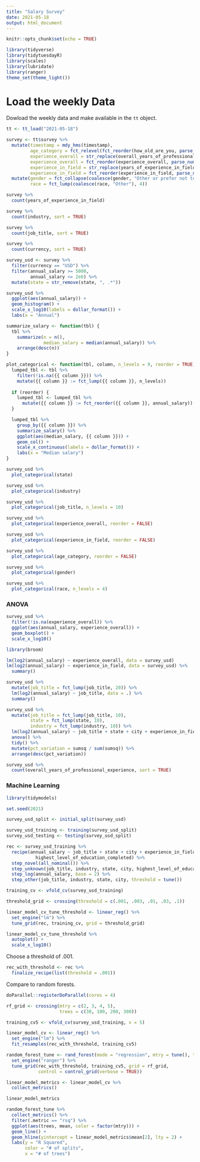 ```yaml
---
title: "Salary Survey"
date: 2021-05-18
output: html_document
---
```


```r

knitr::opts_chunk$set(echo = TRUE)

library(tidyverse)
library(tidytuesdayR)
library(scales)
library(lubridate)
library(ranger)
theme_set(theme_light())
```

# Load the weekly Data

Dowload the weekly data and make available in the `tt` object.

```r

tt <- tt_load("2021-05-18")

survey <- tt$survey %>%
  mutate(timestamp = mdy_hms(timestamp),
         age_category = fct_relevel(fct_reorder(how_old_are_you, parse_number(how_old_are_you)), "under 18"),
         experience_overall = str_replace(overall_years_of_professional_experience, " - ", "-"),
         experience_overall = fct_reorder(experience_overall, parse_number(experience_overall)),
         experience_in_field = str_replace(years_of_experience_in_field, " - ", "-"),
         experience_in_field = fct_reorder(experience_in_field, parse_number(experience_in_field))) %>%
  mutate(gender = fct_collapse(coalesce(gender, "Other or prefer not to answer"), "Other or prefer not to answer" = c("Other or prefer not to answer", "Prefer not to answer")),
         race = fct_lump(coalesce(race, "Other"), 4))

survey %>%
  count(years_of_experience_in_field)

survey %>%
  count(industry, sort = TRUE)

survey %>%
  count(job_title, sort = TRUE)

survey %>%
  count(currency, sort = TRUE)
```

```r
survey_usd <- survey %>%
  filter(currency == "USD") %>%
  filter(annual_salary >= 5000,
         annual_salary <= 2e6) %>%
  mutate(state = str_remove(state, ", .*"))
```

```r
survey_usd %>%
  ggplot(aes(annual_salary)) +
  geom_histogram() +
  scale_x_log10(labels = dollar_format()) +
  labs(x = "Annual")

summarize_salary <- function(tbl) {
  tbl %>%
    summarize(n = n(),
              median_salary = median(annual_salary)) %>%
    arrange(desc(n))
}

plot_categorical <- function(tbl, column, n_levels = 9, reorder = TRUE) {
  lumped_tbl <- tbl %>%
    filter(!is.na({{ column }})) %>%
    mutate({{ column }} := fct_lump({{ column }}, n_levels))
  
  if (reorder) {
    lumped_tbl <- lumped_tbl %>%
      mutate({{ column }} := fct_reorder({{ column }}, annual_salary))
  }

  lumped_tbl %>%
    group_by({{ column }}) %>%
    summarize_salary() %>%
    ggplot(aes(median_salary, {{ column }})) +
    geom_col() +
    scale_x_continuous(labels = dollar_format()) +
    labs(x = "Median salary")
}

survey_usd %>%
  plot_categorical(state)

survey_usd %>%
  plot_categorical(industry)

survey_usd %>%
  plot_categorical(job_title, n_levels = 10)

survey_usd %>%
  plot_categorical(experience_overall, reorder = FALSE)

survey_usd %>%
  plot_categorical(experience_in_field, reorder = FALSE)

survey_usd %>%
  plot_categorical(age_category, reorder = FALSE)

survey_usd %>%
  plot_categorical(gender)

survey_usd %>%
  plot_categorical(race, n_levels = 4)
```



### ANOVA

```r
survey_usd %>%
  filter(!is.na(experience_overall)) %>%
  ggplot(aes(annual_salary, experience_overall)) +
  geom_boxplot() +
  scale_x_log10()

library(broom)

lm(log2(annual_salary) ~ experience_overall, data = survey_usd)
lm(log2(annual_salary) ~ experience_in_field, data = survey_usd) %>%
  summary()

survey_usd %>%
  mutate(job_title = fct_lump(job_title, 20)) %>%
  lm(log2(annual_salary) ~ job_title, data = .) %>%
  summary()

survey_usd %>%
  mutate(job_title = fct_lump(job_title, 10),
         state = fct_lump(state, 10),
         industry = fct_lump(industry, 10)) %>%
  lm(log2(annual_salary) ~ job_title + state + city + experience_in_field + gender + race + industry, data = .) %>%
  anova() %>%
  tidy() %>%
  mutate(pct_variation = sumsq / sum(sumsq)) %>%
  arrange(desc(pct_variation))
```


```r
survey_usd %>%
  count(overall_years_of_professional_experience, sort = TRUE)
```

### Machine Learning

```r
library(tidymodels)

set.seed(2021)

survey_usd_split <- initial_split(survey_usd)

survey_usd_training <- training(survey_usd_split)
survey_usd_testing <- testing(survey_usd_split)

rec <- survey_usd_training %>%
  recipe(annual_salary ~ job_title + state + city + experience_in_field + gender + race + industry +
           highest_level_of_education_completed) %>%
  step_novel(all_nominal()) %>%
  step_unknown(job_title, industry, state, city, highest_level_of_education_completed) %>%
  step_log(annual_salary, base = 2) %>%
  step_other(job_title, industry, state, city, threshold = tune())
```

```r
training_cv <- vfold_cv(survey_usd_training)

threshold_grid <- crossing(threshold = c(.001, .003, .01, .03, .1))

linear_model_cv_tune_threshold <- linear_reg() %>%
  set_engine("lm") %>%
  tune_grid(rec, training_cv, grid = threshold_grid)

linear_model_cv_tune_threshold %>%
  autoplot() +
  scale_x_log10()
```

Choose a threshold of .001.
```r
rec_with_threshold <- rec %>%
  finalize_recipe(list(threshold = .001))
```

Compare to random forests.

```r
doParallel::registerDoParallel(cores = 4)

rf_grid <- crossing(mtry = c(2, 3, 4, 5),
                    trees = c(30, 100, 200, 300))

training_cv5 <- vfold_cv(survey_usd_training, v = 5)

linear_model_cv <- linear_reg() %>%
  set_engine("lm") %>%
  fit_resamples(rec_with_threshold, training_cv5)

random_forest_tune <- rand_forest(mode = "regression", mtry = tune(), trees = tune()) %>%
  set_engine("ranger") %>%
  tune_grid(rec_with_threshold, training_cv5, grid = rf_grid,
            control = control_grid(verbose = TRUE))

linear_model_metrics <- linear_model_cv %>%
  collect_metrics()

linear_model_metrics

random_forest_tune %>%
  collect_metrics() %>%
  filter(.metric == "rsq") %>%
  ggplot(aes(trees, mean, color = factor(mtry))) +
  geom_line() +
  geom_hline(yintercept = linear_model_metrics$mean[2], lty = 2) +
  labs(y = "R Squared",
       color = "# of splits",
       x = "# of trees")
```



